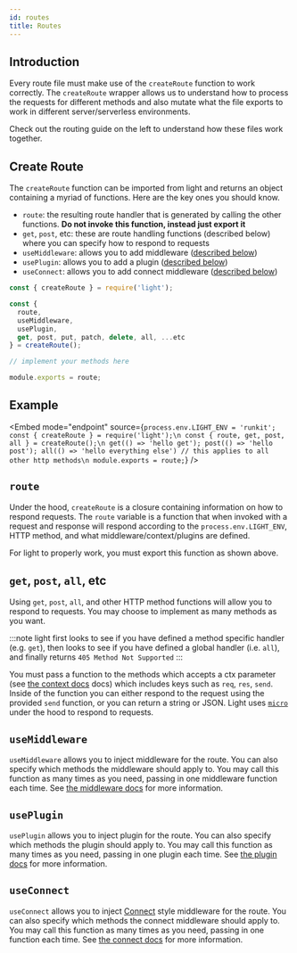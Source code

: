 ```yaml
---
id: routes
title: Routes
---
```


## Introduction

Every route file must make use of the `createRoute` function to work correctly. The `createRoute` wrapper allows us to understand how to process the requests for different methods and also mutate what the file exports to work in different server/serverless environments.

Check out the routing guide on the left to understand how these files work together.

## Create Route

The `createRoute` function can be imported from light and returns an object containing a myriad of functions. Here are the key ones you should know.

- `route`: the resulting route handler that is generated by calling the other functions. **Do not invoke this function, instead just export it**
- `get`, `post`, etc: these are route handling functions (described below) where you can specify how to respond to requests
- `useMiddleware`: allows you to add middleware ([described below](#usemiddleware))
- `usePlugin`: allows you to add a plugin ([described below](#useplugin))
- `useConnect`: allows you to add connect middleware ([described below](#useconnect))


```js
const { createRoute } = require('light');

const {
  route,
  useMiddleware,
  usePlugin,
  get, post, put, patch, delete, all, ...etc
} = createRoute();

// implement your methods here

module.exports = route;
```


## Example


<Embed mode="endpoint" source={`process.env.LIGHT_ENV = 'runkit';
const { createRoute } = require('light');\n
const { route, get, post, all } = createRoute();\n
get(() => 'hello get');
post(() => 'hello post');
all(() => 'hello everything else') // this applies to all other http methods\n
module.exports = route;`} />


## `route`

Under the hood, `createRoute` is a closure containing information on how to respond requests. The `route` variable is a function that when invoked with a request and response will respond according to the `process.env.LIGHT_ENV`, HTTP method, and what middleware/context/plugins are defined.

For light to properly work, you must export this function as shown above.

## `get`, `post`, `all`, etc

Using `get`, `post`, `all`, and other HTTP method functions will allow you to respond to requests. You may choose to implement as many methods as you want.

:::note
light first looks to see if you have defined a method specific handler (e.g. `get`), then looks to see if you have defined a global handler (i.e. `all`), and finally returns `405 Method Not Supported`
:::

You must pass a function to the methods which accepts a ctx parameter (see [the context docs](core/context.md) docs) which includes keys such as `req`, `res`, `send`. Inside of the function you can either respond to the request using the provided `send` function, or you can return a string or JSON. Light uses [`micro`](https://github.com/vercel/micro) under the hood to respond to requests.

## `useMiddleware`

`useMiddleware` allows you to inject middleware for the route. You can also specify which methods the middleware should apply to. You may call this function as many times as you need, passing in one middleware function each time. See [the middleware docs](core/middleware.mdx) for more information.

## `usePlugin`

`usePlugin` allows you to inject plugin for the route. You can also specify which methods the plugin should apply to. You may call this function as many times as you need, passing in one plugin each time. See [the plugin docs](core/plugins.mdx) for more information.

## `useConnect`

`useConnect` allows you to inject [Connect](https://github.com/senchalabs/connect) style middleware for the route. You can also specify which methods the connect middleware should apply to. You may call this function as many times as you need, passing in one function each time. See [the connect docs](core/connect.mdx) for more information.
